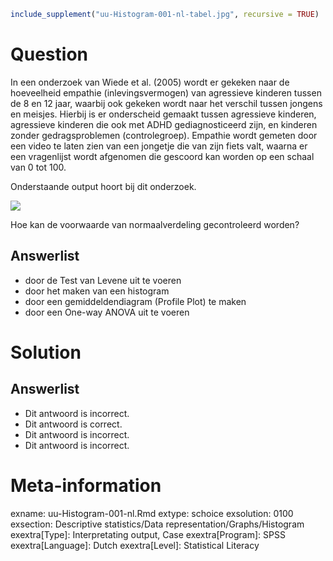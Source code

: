 ```{r, echo = FALSE, results = "hide"}
include_supplement("uu-Histogram-001-nl-tabel.jpg", recursive = TRUE)
```

Question
========
In een onderzoek van Wiede et al. (2005) wordt er gekeken naar de hoeveelheid empathie (inlevingsvermogen) van agressieve kinderen tussen de 8 en 12 jaar, waarbij ook gekeken wordt naar het verschil tussen jongens en meisjes. Hierbij is er onderscheid gemaakt tussen agressieve kinderen, agressieve kinderen die ook met ADHD gediagnosticeerd zijn, en kinderen zonder gedragsproblemen (controlegroep). Empathie wordt gemeten door een video te laten zien van een jongetje die van zijn fiets valt, waarna er een vragenlijst wordt afgenomen die gescoord kan worden op een schaal van 0 tot 100.

Onderstaande output hoort bij dit onderzoek.

![](uu-Histogram-001-nl-tabel.jpg)

Hoe kan de voorwaarde van normaalverdeling gecontroleerd worden?

Answerlist
----------
* door de Test van Levene uit te voeren
* door het maken van een histogram
* door een gemiddeldendiagram (Profile Plot) te maken
* door een One-way ANOVA uit te voeren


Solution
========


Answerlist
----------
* Dit antwoord is incorrect.
* Dit antwoord is correct.
* Dit antwoord is incorrect.
* Dit antwoord is incorrect.


Meta-information
================
exname: uu-Histogram-001-nl.Rmd
extype: schoice
exsolution: 0100
exsection: Descriptive statistics/Data representation/Graphs/Histogram
exextra[Type]: Interpretating output, Case
exextra[Program]: SPSS
exextra[Language]: Dutch
exextra[Level]: Statistical Literacy